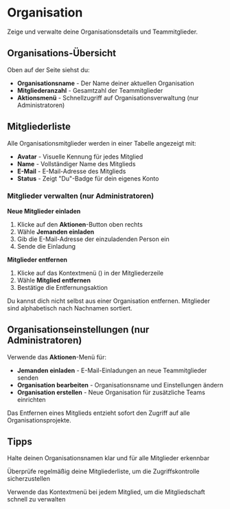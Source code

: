 # Organisation

Zeige und verwalte deine Organisationsdetails und Teammitglieder.

## Organisations-Übersicht

Oben auf der Seite siehst du:
- **Organisationsname** - Der Name deiner aktuellen Organisation
- **Mitgliederanzahl** - Gesamtzahl der Teammitglieder
- **Aktionsmenü** - Schnellzugriff auf Organisationsverwaltung (nur Administratoren)

## Mitgliederliste

Alle Organisationsmitglieder werden in einer Tabelle angezeigt mit:
- **Avatar** - Visuelle Kennung für jedes Mitglied
- **Name** - Vollständiger Name des Mitglieds
- **E-Mail** - E-Mail-Adresse des Mitglieds
- **Status** - Zeigt "Du"-Badge für dein eigenes Konto

### Mitglieder verwalten (nur Administratoren)

**Neue Mitglieder einladen**
1. Klicke auf den **Aktionen**-Button oben rechts
2. Wähle **Jemanden einladen**
3. Gib die E-Mail-Adresse der einzuladenden Person ein
4. Sende die Einladung

**Mitglieder entfernen**
1. Klicke auf das Kontextmenü (<Icon name="EllipsisVertical" />) in der Mitgliederzeile
2. Wähle **Mitglied entfernen**
3. Bestätige die Entfernungsaktion

<Note>Du kannst dich nicht selbst aus einer Organisation entfernen. Mitglieder sind alphabetisch nach Nachnamen sortiert.</Note>

## Organisationseinstellungen (nur Administratoren)

Verwende das **Aktionen**-Menü für:
- **Jemanden einladen** - E-Mail-Einladungen an neue Teammitglieder senden
- **Organisation bearbeiten** - Organisationsname und Einstellungen ändern
- **Organisation erstellen** - Neue Organisation für zusätzliche Teams einrichten

<Warning>Das Entfernen eines Mitglieds entzieht sofort den Zugriff auf alle Organisationsprojekte.</Warning>

## Tipps

<Tip>Halte deinen Organisationsnamen klar und für alle Mitglieder erkennbar</Tip>

<Tip>Überprüfe regelmäßig deine Mitgliederliste, um die Zugriffskontrolle sicherzustellen</Tip>

<Tip>Verwende das Kontextmenü bei jedem Mitglied, um die Mitgliedschaft schnell zu verwalten</Tip>